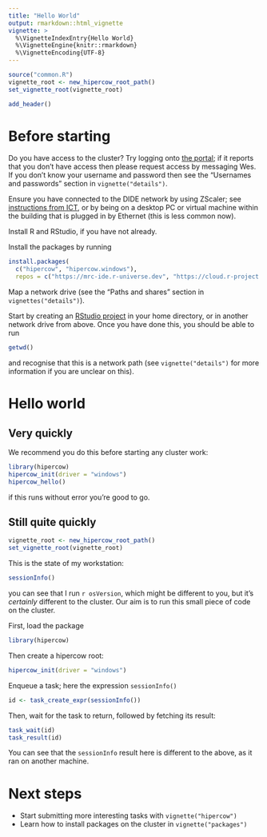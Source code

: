```yaml
---
title: "Hello World"
output: rmarkdown::html_vignette
vignette: >
  %\VignetteIndexEntry{Hello World}
  %\VignetteEngine{knitr::rmarkdown}
  %\VignetteEncoding{UTF-8}
---
```


```r
source("common.R")
vignette_root <- new_hipercow_root_path()
set_vignette_root(vignette_root)
```

```r
add_header()
```

# Before starting

Do you have access to the cluster?  Try logging onto [the portal](https://mrcdata.dide.ic.ac.uk/hpc/index.php); if it reports that you don't have access then please request access by messaging Wes.  If you don't know your username and password then see the "Usernames and passwords" section in `vignette("details")`.

Ensure you have connected to the DIDE network by using ZScaler; see [instructions from ICT](https://www.imperial.ac.uk/admin-services/ict/self-service/connect-communicate/remote-access/unified-access/), or by being on a desktop PC or virtual machine within the building that is plugged in by Ethernet (this is less common now).

Install R and RStudio, if you have not already.

Install the packages by running

```r
install.packages(
  c("hipercow", "hipercow.windows"),
  repos = c("https://mrc-ide.r-universe.dev", "https://cloud.r-project.org"))
```

Map a network drive (see the "Paths and shares" section in `vignettes("details")`).

Start by creating an [RStudio project](https://support.posit.co/hc/en-us/articles/200526207-Using-RStudio-Projects) in your home directory, or in another network drive from above.  Once you have done this, you should be able to run

```r
getwd()
```

and recognise that this is a network path (see `vignette("details")` for more information if you are unclear on this).

# Hello world

## Very quickly

We recommend you do this before starting any cluster work:

```r
library(hipercow)
hipercow_init(driver = "windows")
hipercow_hello()
```

if this runs without error you're good to go.

## Still quite quickly

```r
vignette_root <- new_hipercow_root_path()
set_vignette_root(vignette_root)
```

This is the state of my workstation:

```r
sessionInfo()
```

you can see that I run `r osVersion`, which might be different to you, but it's *certainly* different to the cluster. Our aim is to run this small piece of code on the cluster.

First, load the package

```r
library(hipercow)
```

Then create a hipercow root:

```r
hipercow_init(driver = "windows")
```

Enqueue a task; here the expression `sessionInfo()`

```r
id <- task_create_expr(sessionInfo())
```

Then, wait for the task to return, followed by fetching its result:

```r
task_wait(id)
task_result(id)
```

You can see that the `sessionInfo` result here is different to the above, as it ran on another machine.

# Next steps

* Start submitting more interesting tasks with `vignette("hipercow")`
* Learn how to install packages on the cluster in `vignette("packages")`
